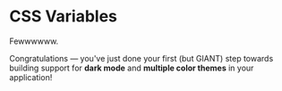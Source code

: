 # CSS Variables

Fewwwwww.

Congratulations — you've just done your first (but GIANT) step towards building support for **dark mode** and **multiple color themes** in your application!
